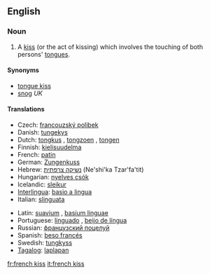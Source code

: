 ==English==

===Noun===
{{en-noun|sg=[[french]] [[kiss]]|es}}

# A [[kiss]] (or the act of kissing) which involves the touching of both persons' [[tongue]]s.

====Synonyms====
* [[tongue kiss]]
* [[snog]] ''UK''

====Translations====
{{trans-top|tongue kiss}}
* Czech: [[francouzský polibek]] {{m}}
* Danish: [[tungekys]]
* Dutch: [[tongkus]] {{m}}, [[tongzoen]] {{m}}, [[tongen]]
* Finnish: [[kielisuudelma]]
* French: [[patin]] {{m}}
* German: [[Zungenkuss]] {{m}}
* Hebrew: [[נשיקה צרפתית]] (Ne'shi'ka Tzar'fa'tit)
* Hungarian: [[nyelves csók]]
* Icelandic: [[sleikur]] {{m}}
* [[Interlingua]]: [[basio a lingua]]
* Italian: [[slinguata]] {{f}}
{{trans-mid}}
* Latin: [[suavium]] {{n}}, [[basium linguae]] {{n}}
* Portuguese: [[linguado]] {{m}}, [[beijo de língua]] {{m}}
* Russian: [[французский поцелуй]] {{m}}
* Spanish: [[beso francés]] {{m}}
* Swedish: [[tungkyss]] {{c}}
* [[Tagalog]]: [[laplapan]]
{{trans-bottom}}

[[fr:french kiss]]
[[it:french kiss]]